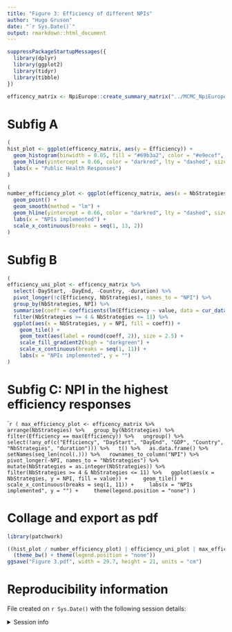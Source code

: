 ```yaml
---
title: "Figure 3: Efficiency of different NPIs"
author: "Hugo Gruson"
date: "`r Sys.Date()`"
output: rmarkdown::html_document
---
```


```r
suppressPackageStartupMessages({
  library(dplyr)
  library(ggplot2)
  library(tidyr)
  library(tibble)
})
```

```r
efficency_matrix <- NpiEurope::create_summary_matrix("../MCMC_NpiEurope")
```

# Subfig A

```r
(
hist_plot <- ggplot(efficency_matrix, aes(y = Efficiency)) +
  geom_histogram(binwidth = 0.05, fill = "#69b3a2", color = "#e9ecef", alpha = 0.9) +
  geom_hline(yintercept = 0.66, color = "darkred", lty = "dashed", size = 2) +
  labs(x = "Public Health Responses")
)
```

```r
(
number_efficiency_plot <- ggplot(efficency_matrix, aes(x = NbStrategies, y = Efficiency)) +
  geom_point() +
  geom_smooth(method = "lm") +
  geom_hline(yintercept = 0.66, color = "darkred", lty = "dashed", size = 2) +
  labs(x = "NPIs implemented") +
  scale_x_continuous(breaks = seq(1, 13, 2))
)
```

# Subfig B

```r
(
efficiency_uni_plot <- efficency_matrix %>%
  select(-DayStart, -DayEnd, -Country, -duration) %>%
  pivot_longer(!c(Efficiency, NbStrategies), names_to = "NPI") %>%
  group_by(NbStrategies, NPI) %>%
  summarise(coeff = coefficients(lm(Efficiency ~ value, data = cur_data()))[2]) %>%
  filter(NbStrategies >= 4 & NbStrategies <= 11) %>%
  ggplot(aes(x = NbStrategies, y = NPI, fill = coeff)) +
    geom_tile() +
    geom_text(aes(label = round(coeff, 2)), size = 2.5) +
    scale_fill_gradient2(high = "darkgreen") +
    scale_x_continuous(breaks = seq(1, 11)) +
    labs(x = "NPIs implemented", y = "")
)
```

# Subfig C: NPI in the highest efficiency responses

````r
(
max_efficiency_plot <- efficency_matrix %>%
  arrange(NbStrategies) %>%
  group_by(NbStrategies) %>%
  filter(Efficiency == max(Efficiency)) %>%
  ungroup() %>%
  select(!any_of(c("Efficiency", "DayStart", "DayEnd", "GDP", "Country", "NbStrategies", "duration"))) %>%
  t() %>%
  as.data.frame() %>%
  setNames(seq_len(ncol(.))) %>%
  rownames_to_column("NPI") %>%
  pivot_longer(-NPI, names_to = "NbStrategies") %>%
  mutate(NbStrategies = as.integer(NbStrategies)) %>%
  filter(NbStrategies >= 4 & NbStrategies <= 11) %>%
  ggplot(aes(x = NbStrategies, y = NPI, fill = value)) +
    geom_tile() +
    scale_x_continuous(breaks = seq(1, 11)) +
    labs(x = "NPIs implemented", y = "") +
    theme(legend.position = "none")
)
```

# Collage and export as pdf

```r
library(patchwork)

((hist_plot / number_efficiency_plot) | efficiency_uni_plot | max_efficiency_plot) &
  (theme_bw() + theme(legend.position = "none"))
ggsave("Figure 3.pdf", width = 29.7, height = 21, units = "cm")
```

# Reproducibility information

File created on `r Sys.Date()` with the following session details:

<details>
<summary>Session info</summary>

```r
sessionInfo()
```

</details>
